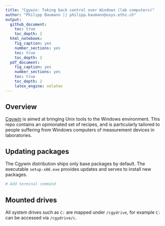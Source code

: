 ```yaml
---
title: "Cgywin: Taking back control over Windows (lab computers)"
author: "Philipp Baumann || philipp.baumann@usys.ethz.ch"
output: 
  github_document:
    toc: true
    toc_depth: 2
  html_notebook:
    fig_caption: yes
    number_sections: yes
    toc: true
    toc_depth: 2
  pdf_document:
    fig_caption: yes
    number_sections: yes
    toc: true
    toc_depth: 2
    latex_engine: xelatex
---
```


## Overview

[Cgywin](https://cygwin.com/) is aimed at bringing Unix tools to the Windows environment. This repo contains an opinionated set of recipes, and is particularly tailored to people suffering from Windows computers of measurement devices in laboratories.

## Updating packages

The Cgywin distribution ships only base packages by default. The executable `setup-x86.exe` provides updates and serves to install new packages.

```bash
# Add terminal command
```

## Mounted drives

All system drives such as `C:` are mapped under `/cgydrive`, for example `C:` can be accessed via `/cgydrive/c`.

